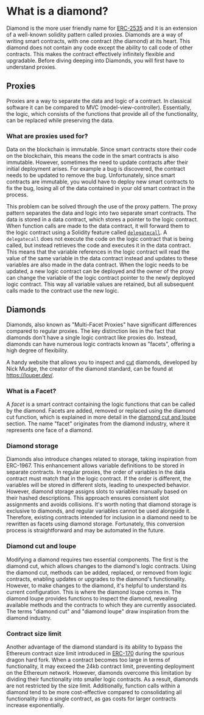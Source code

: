 # What is a diamond?

Diamond is the more user friendly name for [ERC-2535](https://eips.ethereum.org/EIPS/eip-2535) and it is an extension of a well-known solidity pattern called proxies. Diamonds are a way of writing smart contracts, with one contract (the diamond) at its heart. This diamond does not contain any code except the ability to call code of other contracts. This makes the contract effectively infinitely flexible and upgradable. Before diving deeping into Diamonds, you will first have to understand proxies.

## Proxies

Proxies are a way to separate the data and logic of a contract. In classical software it can be compared to MVC (model-view-controller). Essentially, the logic, which consists of the functions that provide all of the functionality, can be replaced while preserving the data.

### What are proxies used for?

Data on the blockchain is immutable. Since smart contracts store their code on the blockchain, this means the code in the smart contracts is also immutable. However, sometimes the need to update contracts after their initial deployment arises. For example a bug is discovered, the contract needs to be updated to remove the bug. Unfortunately, since smart contracts are immutable, you would have to deploy new smart contracts to fix the bug, losing all of the data contained in your old smart contract in the process.

This problem can be solved through the use of the proxy pattern. The proxy pattern separates the data and logic into two separate smart contracts. The data is stored in a data contract, which stores a pointer to the logic contract. When function calls are made to the data contract, it will forward them to the logic contract using a Solidity feature called [`delegatecall`](https://docs.soliditylang.org/en/v0.4.21/introduction-to-smart-contracts.html#delegatecall-callcode-and-libraries). A `delegatecall` does not execute the code on the logic contract that is being called, but instead retrieves the code and executes it in the data contract. This means that the variable references in the logic contract will read the value of the same variable in the data contract instead and updates to these variables are also made in the data contract.
When the logic needs to be updated, a new logic contract can be deployed and the owner of the proxy can change the variable of the logic contract pointer to the newly deployed logic contract. This way all variable values are retained, but all subsequent calls made to the contract use the new logic.

## Diamonds

Diamonds, also known as "Multi-Facet Proxies" have significant differences compared to regular proxies. The key distinction lies in the fact that diamonds don't have a single logic contract like proxies do. Instead, diamonds can have numerous logic contracts known as "facets", offering a high degree of flexibility.

A handy website that allows you to inspect and [cut](#diamond-cut-and-loupe) diamonds, developed by Nick Mudge, the creator of the diamond standard, can be found at https://louper.dev/.

### What is a Facet?

A _facet_ is a smart contract containing the logic functions that can be called by the diamond. Facets are added, removed or replaced using the diamond cut function, which is explained in more detail in the [diamond cut and loupe](#diamond-cut-and-loupe) section. The name "facet" originates from the diamond industry, where it represents one face of a diamond.

### Diamond storage

Diamonds also introduce changes related to storage, taking inspiration from ERC-1967. This enhancement allows variable definitions to be stored in separate contracts. In regular proxies, the order of variables in the data contract must match that in the logic contract. If the order is different, the variables will be stored in different slots, leading to unexpected behavior. However, diamond storage assigns slots to variables manually based on their hashed descriptions. This approach ensures consistent slot assignments and avoids collisions. It's worth noting that diamond storage is exclusive to diamonds, and regular variables cannot be used alongside it. Therefore, existing contracts intended for inclusion in a diamond need to be rewritten as facets using diamond storage. Fortunately, this conversion process is straightforward and may be automated in the future.

### Diamond cut and loupe

Modifying a diamond requires two essential components. The first is the diamond cut, which allows changes to the diamond's logic contracts. Using the diamond cut, methods can be added, replaced, or removed from logic contracts, enabling updates or upgrades to the diamond's functionality. However, to make changes to the diamond, it's helpful to understand its current configuration. This is where the diamond loupe comes in. The diamond loupe provides functions to inspect the diamond, revealing available methods and the contracts to which they are currently associated. The terms "diamond cut" and "diamond loupe" draw inspiration from the diamond industry.

### Contract size limit

Another advantage of the diamond standard is its ability to bypass the Ethereum contract size limit introduced in [ERC-170](https://github.com/ethereum/EIPs/blob/master/EIPS/eip-170.md) during the spurious dragon hard fork. When a contract becomes too large in terms of functionality, it may exceed the 24kb contract limit, preventing deployment on the Ethereum network. However, diamonds overcome this limitation by dividing their functionality into smaller logic contracts. As a result, diamonds are not restricted by the size limit. Additionally, function calls within a diamond tend to be more cost-effective compared to consolidating all functionality into a single contract, as gas costs for larger contracts increase exponentially.
